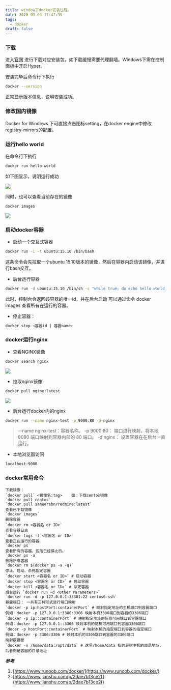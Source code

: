 ```yaml
---
title: window下docker安装过程
date: 2020-03-03 11:47:39
tags:
  - docker
draft: false
---
```


### 下载
进入[官网](https://docker.com) 进行下载对应安装包，如下载缓慢需要代理翻墙。Windows下需在控制面板中开启Hyper。

安装完毕后命令行下执行 
```bash
docker --version
```
正常显示版本信息，说明安装成功。

### 修改国内镜像
Docker for Windows 下可直接点击图标setting，在docker engine中修改registry-mirrors的配置。

### 运行hello world
在命令行下执行
```bash
docker run hello-world
```
如下图显示，说明运行成功

![](https://dzh213.oss-cn-beijing.aliyuncs.com/blog/docker%20hello%20world.png)

同时，也可以查看当前存在的镜像
```bash
docker images
```
![](https://dzh213.oss-cn-beijing.aliyuncs.com/blog/docker%20images.png)
### 启动docker容器
* 启动一个交互式容器
```bash
docker run -i -t ubuntu:15.10 /bin/bash
```
这条命令会先拉取一个ubuntu 15.10版本的镜像，然后在容器内启动该镜像，并进行bash交互。
* 后台运行容器
```bash
docker run -d ubuntu:15.10 /bin/sh -c "while true; do echo hello world; sleep 1; done"
```
此时，控制台会返回该容器的唯一id，并在后台启动
可以通过命令 docker images 查看所有在运行的容器。

* 停止容器：
```bash
docker stop <容器id | 容器name>
```
### docker运行nginx
* 查看NGINX镜像
```bash
docker search nginx
```
![](https://dzh213.oss-cn-beijing.aliyuncs.com/blog/docker%20search%20nginx.png)
* 拉取nginx镜像
```bash
docker pull nginx:latest
```
![](https://dzh213.oss-cn-beijing.aliyuncs.com/blog/docker%20pull%20nginx.png)
* 后台运行docker内的nginx
```bash
docker run --name nginx-test -p 9000:80 -d nginx
```

>--name nginx-test：容器名称。
-p 9000:80： 端口进行映射，将本地 8080 端口映射到容器内部的 80 端口。
-d nginx： 设置容器在在后台一直运行。
>

* 本地浏览器访问
```bash
localhost:9000
```

### docker常用命令

```
下载镜像：
`docker pull` <镜像名:tag>    如：下载centos镜像
`docker pull centos`
`docker pull sameersbn/redmine:latest`
查看已下载镜像
`docker images`
删除容器
`docker rm <容器名 or ID>`
查看容器日志
`docker logs -f <容器名 or ID>`
查看正在运行的容器
`docker ps`
查看所有的容器，包括已经停止的。
`docker ps -a`
删除所有容器
`docker rm $(docker ps -a -q)`
停止、启动、杀死指定容器
`docker start <容器名 or ID>` # 启动容器
`docker stop <容器名 or ID>` # 启动容器
`docker kill <容器名 or ID>` # 杀死容器
后台运行 `docker run -d <Other Parameters>`
`docker run -d -p 127.0.0.1:33301:22 centos6-ssh`
暴露端口： 一共有三种形式进行端口映射
`docker -p ip:hostPort:containerPort` # 映射指定地址的主机端口到容器端口
例如：docker -p 127.0.0.1:3306:3306 映射本机3306端口到容器的3306端口
`docker -p ip::containerPort` # 映射指定地址的任意可用端口到容器端口
例如：docker -p 127.0.0.1::3306 映射本机的随机可用端口到容器3306端口
`docer -p hostPort:containerPort` # 映射本机的指定端口到容器的指定端口
例如：docker -p 3306:3306 # 映射本机的3306端口到容器的3306端口
映射数据卷
`docker -v /home/data:/opt/data` # 这里/home/data 指的是宿主机的目录地址，后者则是容器的目录地址
```

***参考***
1. [https://www.runoob.com/docker/](https://www.runoob.com/docker/)
2. [https://www.jianshu.com/p/2dae7b13ce2f](https://www.jianshu.com/p/2dae7b13ce2f)
